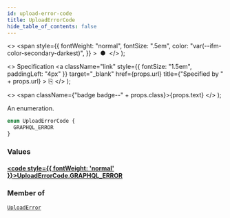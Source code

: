 ```yaml
---
id: upload-error-code
title: UploadErrorCode
hide_table_of_contents: false
---
```


  <>
    <span
      style={{
        fontWeight: "normal",
        fontSize: ".5em",
        color: "var(--ifm-color-secondary-darkest)",
      }}
    >
      &nbsp;●&nbsp;
    </span>
  </>
);

  <>
    Specification
    <a
      className="link"
      style={{ fontSize: "1.5em", paddingLeft: "4px" }}
      target="\_blank"
      href={props.url}
      title={"Specified by " + props.url}
    >
      ⎘
    </a>
  </>
);

  <>
    <span className={"badge badge--" + props.class}>{props.text}</span>
  </>
);

An enumeration.

```graphql
enum UploadErrorCode {
  GRAPHQL_ERROR
}
```

### Values

#### [<code style={{ fontWeight: 'normal' }}>UploadErrorCode.<b>GRAPHQL_ERROR</b></code>](#)

>

### Member of

[`UploadError`](../../api-reference/miscellaneous/objects/upload-error) <Badge class="secondary" text="object"/>

